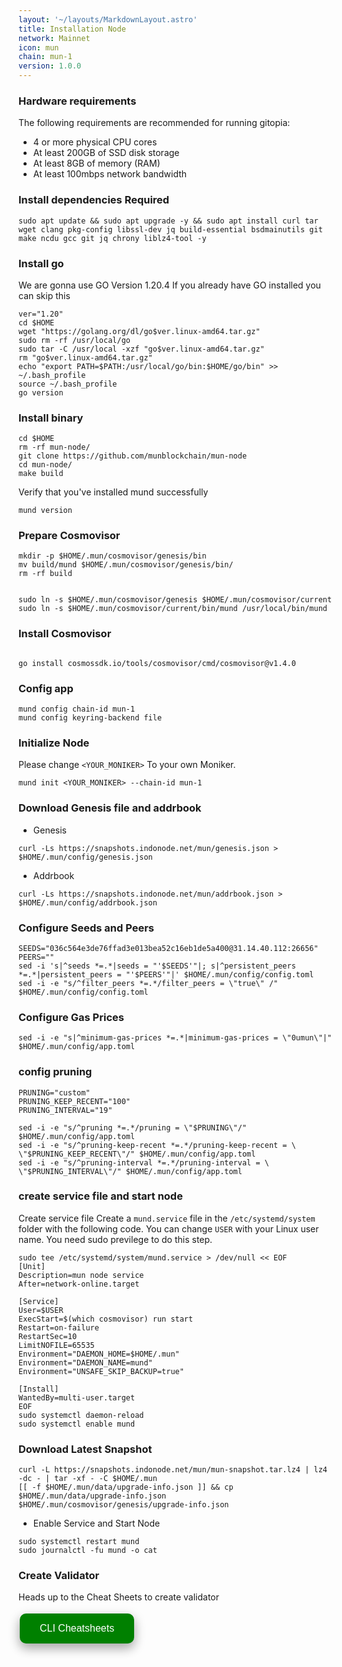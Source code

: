 ```yaml
---
layout: '~/layouts/MarkdownLayout.astro'
title: Installation Node
network: Mainnet
icon: mun
chain: mun-1
version: 1.0.0
---
```


### Hardware requirements

The following requirements are recommended for running gitopia:

- 4 or more physical CPU cores
- At least 200GB of SSD disk storage
- At least 8GB of memory (RAM)
- At least 100mbps network bandwidth


### Install dependencies Required

```
sudo apt update && sudo apt upgrade -y && sudo apt install curl tar wget clang pkg-config libssl-dev jq build-essential bsdmainutils git make ncdu gcc git jq chrony liblz4-tool -y
```

### Install go

We are gonna use GO Version 1.20.4
If you already have GO installed you can skip this 

```
ver="1.20"
cd $HOME
wget "https://golang.org/dl/go$ver.linux-amd64.tar.gz"
sudo rm -rf /usr/local/go
sudo tar -C /usr/local -xzf "go$ver.linux-amd64.tar.gz"
rm "go$ver.linux-amd64.tar.gz"
echo "export PATH=$PATH:/usr/local/go/bin:$HOME/go/bin" >> ~/.bash_profile
source ~/.bash_profile
go version
```

### Install binary

```
cd $HOME
rm -rf mun-node/
git clone https://github.com/munblockchain/mun-node
cd mun-node/
make build
```

Verify that you've installed mund successfully

```
mund version
```

### Prepare Cosmovisor
```
mkdir -p $HOME/.mun/cosmovisor/genesis/bin
mv build/mund $HOME/.mun/cosmovisor/genesis/bin/
rm -rf build


sudo ln -s $HOME/.mun/cosmovisor/genesis $HOME/.mun/cosmovisor/current
sudo ln -s $HOME/.mun/cosmovisor/current/bin/mund /usr/local/bin/mund
```

### Install Cosmovisor
```

go install cosmossdk.io/tools/cosmovisor/cmd/cosmovisor@v1.4.0
```

### Config app

```
mund config chain-id mun-1
mund config keyring-backend file
```

### Initialize Node

Please change `<YOUR_MONIKER>` To your own Moniker.

```
mund init <YOUR_MONIKER> --chain-id mun-1
```

### Download Genesis file and addrbook

- Genesis

```
curl -Ls https://snapshots.indonode.net/mun/genesis.json > $HOME/.mun/config/genesis.json
```

- Addrbook

```
curl -Ls https://snapshots.indonode.net/mun/addrbook.json > $HOME/.mun/config/addrbook.json
```

### Configure Seeds and Peers

```
SEEDS="036c564e3de76ffad3e013bea52c16eb1de5a400@31.14.40.112:26656"
PEERS=""
sed -i 's|^seeds *=.*|seeds = "'$SEEDS'"|; s|^persistent_peers *=.*|persistent_peers = "'$PEERS'"|' $HOME/.mun/config/config.toml
sed -i -e "s/^filter_peers *=.*/filter_peers = \"true\" /" $HOME/.mun/config/config.toml
```

### Configure Gas Prices
```
sed -i -e "s|^minimum-gas-prices *=.*|minimum-gas-prices = \"0umun\"|" $HOME/.mun/config/app.toml
```

### config pruning

```
PRUNING="custom"
PRUNING_KEEP_RECENT="100"
PRUNING_INTERVAL="19"

sed -i -e "s/^pruning *=.*/pruning = \"$PRUNING\"/" $HOME/.mun/config/app.toml
sed -i -e "s/^pruning-keep-recent *=.*/pruning-keep-recent = \
\"$PRUNING_KEEP_RECENT\"/" $HOME/.mun/config/app.toml
sed -i -e "s/^pruning-interval *=.*/pruning-interval = \
\"$PRUNING_INTERVAL\"/" $HOME/.mun/config/app.toml
```


### create service file and start node

Create service file
Create a `mund.service` file in the `/etc/systemd/system` folder with the following code. 
You can change `USER` with your Linux user name. You need sudo previlege to do this step.

```
sudo tee /etc/systemd/system/mund.service > /dev/null << EOF
[Unit]
Description=mun node service
After=network-online.target

[Service]
User=$USER
ExecStart=$(which cosmovisor) run start
Restart=on-failure
RestartSec=10
LimitNOFILE=65535
Environment="DAEMON_HOME=$HOME/.mun"
Environment="DAEMON_NAME=mund"
Environment="UNSAFE_SKIP_BACKUP=true"

[Install]
WantedBy=multi-user.target
EOF
sudo systemctl daemon-reload
sudo systemctl enable mund
```

### Download Latest Snapshot
```
curl -L https://snapshots.indonode.net/mun/mun-snapshot.tar.lz4 | lz4 -dc - | tar -xf - -C $HOME/.mun
[[ -f $HOME/.mun/data/upgrade-info.json ]] && cp $HOME/.mun/data/upgrade-info.json $HOME/.mun/cosmovisor/genesis/upgrade-info.json
```

- Enable Service and Start Node

```
sudo systemctl restart mund
sudo journalctl -fu mund -o cat
```

### Create Validator

Heads up to the Cheat Sheets to create validator

<a href="https://www.indonode.net/mainnet/mun/cheat" target="_blank">
  <button style="background-color: green; border: none; color: white; padding: 15px 32px; text-align: center; text-decoration: none; display: inline-block; font-size: 16px; margin: 4px 2px; cursor: pointer; border-radius: 10px; box-shadow: 0 8px 16px 0 rgba(0,0,0,0.2), 0 6px 20px 0 rgba(0,0,0,0.19);" onmouseover="this.style.boxShadow='0 0 0 4px rgba(0,255,0,0.5)'" onmouseout="this.style.boxShadow='0 8px 16px 0 rgba(0,0,0,0.2), 0 6px 20px 0 rgba(0,0,0,0.19)'">CLI Cheatsheets</button>
</a>
